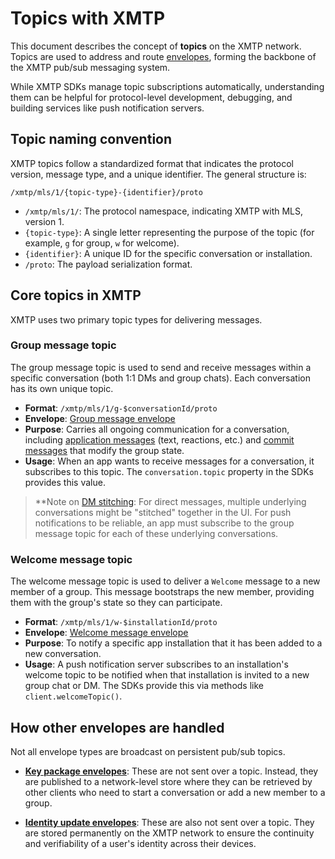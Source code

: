 # Topics with XMTP

This document describes the concept of **topics** on the XMTP network. Topics are used to address and route [envelopes](/protocol/envelope-types), forming the backbone of the XMTP pub/sub messaging system.

While XMTP SDKs manage topic subscriptions automatically, understanding them can be helpful for protocol-level development, debugging, and building services like push notification servers.

## Topic naming convention

XMTP topics follow a standardized format that indicates the protocol version, message type, and a unique identifier. The general structure is:

`/xmtp/mls/1/{topic-type}-{identifier}/proto`

- `/xmtp/mls/1/`: The protocol namespace, indicating XMTP with MLS, version 1.
- `{topic-type}`: A single letter representing the purpose of the topic (for example, `g` for group, `w` for welcome).
- `{identifier}`: A unique ID for the specific conversation or installation.
- `/proto`: The payload serialization format.

## Core topics in XMTP

XMTP uses two primary topic types for delivering messages.

### Group message topic

The group message topic is used to send and receive messages within a specific conversation (both 1:1 DMs and group chats). Each conversation has its own unique topic.

- **Format**: `/xmtp/mls/1/g-$conversationId/proto`
- **Envelope**: [Group message envelope](/protocol/envelope-types#group-message-envelope)
- **Purpose**: Carries all ongoing communication for a conversation, including [application messages](/protocol/envelope-types#application-messages) (text, reactions, etc.) and [commit messages](/protocol/envelope-types#commit-messages) that modify the group state.
- **Usage**: When an app wants to receive messages for a conversation, it subscribes to this topic. The `conversation.topic` property in the SDKs provides this value.

> \*\*Note on [DM stitching](/chat-apps/push-notifs/understand-push-notifs#understand-dm-stitching-and-push-notifications): For direct messages, multiple underlying conversations might be "stitched" together in the UI. For push notifications to be reliable, an app must subscribe to the group message topic for each of these underlying conversations.

### Welcome message topic

The welcome message topic is used to deliver a `Welcome` message to a new member of a group. This message bootstraps the new member, providing them with the group's state so they can participate.

- **Format**: `/xmtp/mls/1/w-$installationId/proto`
- **Envelope**: [Welcome message envelope](/protocol/envelope-types#welcome-message-envelope)
- **Purpose**: To notify a specific app installation that it has been added to a new conversation.
- **Usage**: A push notification server subscribes to an installation's welcome topic to be notified when that installation is invited to a new group chat or DM. The SDKs provide this via methods like `client.welcomeTopic()`.

## How other envelopes are handled

Not all envelope types are broadcast on persistent pub/sub topics.

- **[Key package envelopes](/protocol/envelope-types#key-package-envelope)**: These are not sent over a topic. Instead, they are published to a network-level store where they can be retrieved by other clients who need to start a conversation or add a new member to a group.

- **[Identity update envelopes](/protocol/envelope-types#identity-update-envelope)**: These are also not sent over a topic. They are stored permanently on the XMTP network to ensure the continuity and verifiability of a user's identity across their devices.

